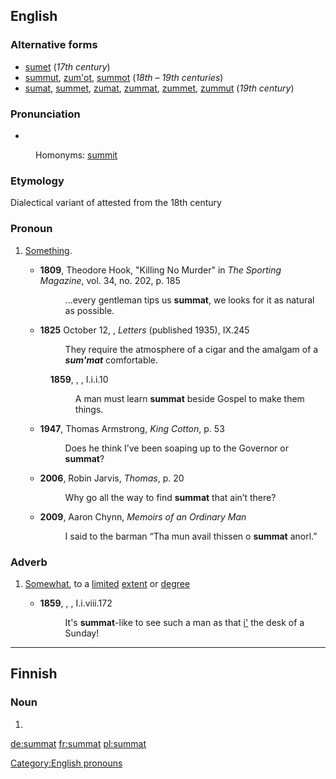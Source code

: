 ==English==

===Alternative forms===
* [[sumet]] (''17th century'')
* [[summut]], [[zum'ot]], [[summot]] (''18th – 19th centuries'')
* [[sumat]], [[summet]], [[zumat]], [[zummat]], [[zummet]], [[zummut]] (''19th century'')

===Pronunciation===
* {{IPA|/ˈsʌmət/|/ˈzʌmət/|lang=en}}
: Homonyms: [[summit]] {{qualifier|in some dialects}}

===Etymology===
Dialectical variant of {{term|somewhat|lang=en}} attested from the 18th century

===Pronoun===
{{en-pron}}

# {{context|British|regional|lang=en}} [[something|Something]].
#* '''1809''', Theodore Hook, "Killing No Murder" in ''The Sporting Magazine'', vol. 34, no. 202, p. 185
#*:...every gentleman tips us '''summat''', we looks for it as natural as possible.
#*'''1825''' October 12, {{w|Walter Scott}}, ''Letters'' (published 1935), IX.245
#*:They require the atmosphere of a cigar and the amalgam of a '''''sum'mat''''' comfortable.
#:'''1859''', {{w|George Eliot}}, ''{{w|Adam Bede}}'', I.i.i.10
#::A man must learn '''summat''' beside Gospel to make them things.
#* '''1947''', Thomas Armstrong, ''King Cotton'', p. 53
#*: Does he think I’ve been soaping up to the Governor or '''summat'''?
#* '''2006''', Robin Jarvis, ''Thomas'', p. 20
#*: Why go all the way to find '''summat''' that ain’t there?
#* '''2009''', Aaron Chynn, ''Memoirs of an Ordinary Man''
#*: I said to the barman “Tha mun avail thissen o '''summat''' anorl.”

===Adverb===
{{en-adverb|-}}
# {{context|British|regional|lang=en}} [[somewhat|Somewhat]], to a [[limited]] [[extent]] or [[degree]]
#*'''1859''', {{w|George Eliot}}, ''{{w|Adam Bede}}'', I.i.viii.172
#*:It's '''summat'''-like to see such a man as that [[in|i']] the desk of a Sunday!

[[Category:English pronouns]]

----

==Finnish==

===Noun===
{{head|fi|noun form}}

# {{plural of|summa|lang=fi}}

[[de:summat]]
[[fr:summat]]
[[pl:summat]]
